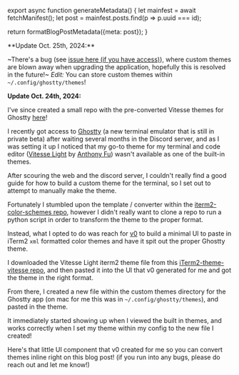 

export async function generateMetadata() {
  let mainfest = await fetchManifest();
  let post = mainfest.posts.find(p => p.uuid === id);

  return formatBlogPostMetadata({meta: post});
}

<BlogPage id={id}>

<Callout>
**Update Oct. 25th, 2024:**

~There's a bug (see [issue here (if you have access)](https://github.com/ghostty-org/ghostty/issues/2495)), where custom themes are blown away when upgrading the application, hopefully this is resolved in the future!~ _Edit:_ You can store custom themes within `~/.config/ghostty/themes`!

**Update Oct. 24th, 2024:**

I've since created a small repo with the pre-converted Vitesse themes for Ghostty [here](https://github.com/hamlim/vitesse-ghostty-theme)!
</Callout>

I recently got access to [Ghostty](https://mitchellh.com/ghostty) (a new terminal emulator that is still in private beta) after waiting several months in the Discord server, and as I was setting it up I noticed that my go-to theme for my terminal and code editor ([Vitesse Light](https://vscodethemes.com/e/antfu.theme-vitesse/vitesse-light?language=javascript) by [Anthony Fu](https://antfu.me/)) wasn't available as one of the built-in themes.

After scouring the web and the discord server, I couldn't really find a good guide for how to build a custom theme for the terminal, so I set out to attempt to manually make the theme.

Fortunately I stumbled upon the template / converter within the [iterm2-color-schemes repo](https://github.com/mbadolato/iTerm2-Color-Schemes/blob/master/tools/templates/ghostty), however I didn't really want to clone a repo to run a python script in order to transform the theme to the proper format.

Instead, what I opted to do was reach for [v0](https://v0.dev/chat) to build a minimal UI to paste in iTerm2 `xml` formatted color themes and have it spit out the proper Ghostty theme.

I downloaded the Vitesse Light iterm2 theme file from this [iTerm2-theme-vitesse repo](https://github.com/HiDeoo/iTerm2-theme-vitesse), and then pasted it into the UI that v0 generated for me and got the theme in the right format.

From there, I created a new file within the custom themes directory for the Ghostty app (on mac for me this was in `~/.config/ghostty/themes`), and pasted in the theme.

It immediately started showing up when I viewed the built in themes, and works correctly when I set my theme within my config to the new file I created!

Here's that little UI component that v0 created for me so you can convert themes inline right on this blog post! (if you run into any bugs, please do reach out and let me know!)

<ItermColorParser />

</BlogPage>
